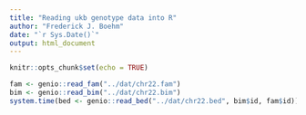 ```yaml
---
title: "Reading ukb genotype data into R"
author: "Frederick J. Boehm"
date: "`r Sys.Date()`"
output: html_document
---
```


```r
knitr::opts_chunk$set(echo = TRUE)
```


```r
fam <- genio::read_fam("../dat/chr22.fam")
bim <- genio::read_bim("../dat/chr22.bim")
system.time(bed <- genio::read_bed("../dat/chr22.bed", bim$id, fam$id))
```

